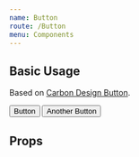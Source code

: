 ```yaml
---
name: Button
route: /Button
menu: Components
---
```



## Basic Usage

Based on [Carbon Design Button](https://www.carbondesignsystem.com/components/button/code).

<Playground>
  <Button>Button</Button>
  <Button>Another Button</Button>
</Playground>

## Props

<Props of={Button} />
